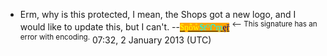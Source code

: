 *Erm, why is this protected, I mean, the Shops got a new logo, and I would like to update this, but I can't. --<font face="Times New Roman">[[User:Snowstormer|<span style="color:yellow;background:orange">$ṇỗẘ</span>]][[User talk:Snowstormer|<span style="color:cyan;background:orange">$ŧᴼՐṃ</span>]][[Special:Contributions/Cylly1512|<span style="color:navy;background:orange">ȩř</span>]]</font> <sup><-- This signature has an error with encoding.</sup> 07:32, 2 January 2013 (UTC)
